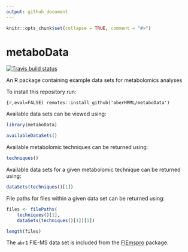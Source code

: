 ```yaml
---
output: github_document
---
```


```r
knitr::opts_chunk$set(collapse = TRUE, comment = "#>")
```

# metaboData

[![Travis build status](https://travis-ci.org/aberHRML/metaboData.svg?branch=master)](https://travis-ci.org/aberHRML/metaboData)

An R package containing example data sets for metabolomics analyses

To install this repository run:

```{r,eval=FALSE)
remotes::install_github('aberHRML/metaboData')
```

Available data sets can be viewed using:

```r
library(metaboData)

availableDataSets()
```

Available metabolomic techniques can be returned using:

```r
techniques()
```

Available data sets for a given metabolomic technique can be returned using:

```r
dataSets(techniques()[1])
```

File paths for files within a given data set can be returned using:

```r
files <- filePaths(
    techniques()[1],
    dataSets(techniques()[1])[1])

length(files)
```

The `abr1` FIE-MS data set is included from the [FIEmspro](https://github.com/aberHRML/FIEmspro) package. 